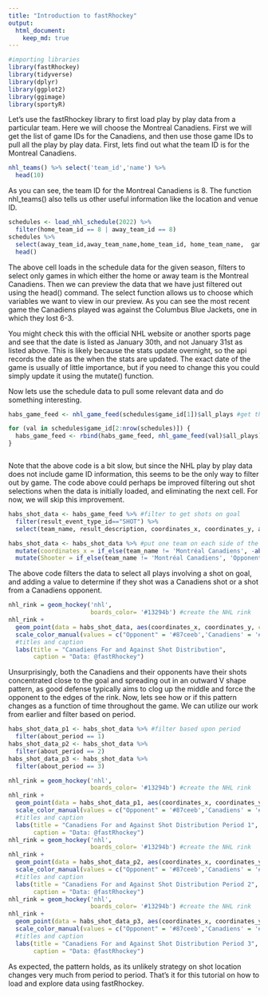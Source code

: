 ```yaml
---
title: "Introduction to fastRhockey"
output: 
  html_document:
    keep_md: true
---
```


```r
#importing libraries
library(fastRhockey)
library(tidyverse)
library(dplyr)
library(ggplot2)
library(ggimage)
library(sportyR)
```

Let's use the fastRhockey library to first load play by play data from a particular team. Here we will choose the Montreal Canadiens. First we will get the list of game IDs for the Canadiens, and then use those game IDs to pull all the play by play data. First, lets find out what the team ID is for the Montreal Canadiens. 

```r
nhl_teams() %>% select('team_id','name') %>%
  head(10)
```
As you can see, the team ID for the Montreal Canadiens is 8. The function nhl_teams() also tells us other useful information like the location and venue ID.

```r
schedules <- load_nhl_schedule(2022) %>%
  filter(home_team_id == 8 | away_team_id == 8)
schedules %>%
  select(away_team_id,away_team_name,home_team_id, home_team_name,  game_date, away_score, home_score) %>%
  head()
```
The above cell loads in the schedule data for the given season, filters to select only games in which either the home or away team is the Montreal Canadiens. Then we can preview the data that we have just filtered out using the head() command. The select function allows us to choose which variables we want to view in our preview. As you can see the most recent game the Canadiens played was against the Columbus Blue Jackets, one in which they lost 6-3. 

You might check this with the official NHL website or another sports page and see that the date is listed as January 30th, and not January 31st as listed above. This is likely because the stats update overnight, so the api records the date as the when the stats are updated. The exact date of the game is usually of little importance, but if you need to change this you could simply update it using the mutate() function. 

Now lets use the schedule data to pull some relevant data and do something interesting. 

```r
habs_game_feed <- nhl_game_feed(schedules$game_id[1])$all_plays #get the first game data

for (val in schedules$game_id[2:nrow(schedules)]) {
  habs_game_feed <- rbind(habs_game_feed, nhl_game_feed(val)$all_plays) #combine each dataframe together into one large data frame, with all the games
}



```
 Note that the above code is a bit slow, but since the NHL play by play data does not include game ID information, this seems to be the only way to filter out by game. The code above could perhaps be improved filtering out shot selections when the data is initially loaded, and eliminating the next cell. For now, we will skip this improvement. 

```r
habs_shot_data <- habs_game_feed %>% #filter to get shots on goal
  filter(result_event_type_id=="SHOT") %>%
  select(team_name, result_description, coordinates_x, coordinates_y, about_period)

habs_shot_data <- habs_shot_data %>% #put one team on each side of the rink 
  mutate(coordinates_x = if_else(team_name != 'Montréal Canadiens', -abs(coordinates_x), abs(coordinates_x))) %>%
  mutate(Shooter = if_else(team_name != 'Montréal Canadiens', 'Opponent', 'Canadiens'))
```

The above code filters the data to select all plays involving a shot on goal, and adding a value to determine if they shot was a Canadiens shot or a shot from a Canadiens opponent. 

```r
nhl_rink = geom_hockey('nhl',
                       boards_color= '#13294b') #create the NHL rink
nhl_rink +
  geom_point(data = habs_shot_data, aes(coordinates_x, coordinates_y, color = Shooter)) +
  scale_color_manual(values = c("Opponent" = '#87ceeb','Canadiens' = '#AF1E2D')) +
  #titles and caption
  labs(title = "Canadiens For and Against Shot Distribution",
       caption = "Data: @fastRhockey")
```

Unsurprisingly, both the Canadiens and their opponents have their shots concentrated  close to the goal and spreading out in an outward V shape pattern, as good defense typically aims to clog up the middle and force the opponent to the edges of the rink. Now, lets see how or if this pattern changes as a function of time throughout the game. We can utilize our work from earlier and filter based on period.

```r
habs_shot_data_p1 <- habs_shot_data %>% #filter based upon period 
  filter(about_period == 1)
habs_shot_data_p2 <- habs_shot_data %>%
  filter(about_period == 2)
habs_shot_data_p3 <- habs_shot_data %>%
  filter(about_period == 3)

nhl_rink = geom_hockey('nhl',
                       boards_color= '#13294b') #create the NHL rink
nhl_rink +
  geom_point(data = habs_shot_data_p1, aes(coordinates_x, coordinates_y, color = Shooter)) +
  scale_color_manual(values = c("Opponent" = '#87ceeb','Canadiens' = '#AF1E2D')) +
  #titles and caption
  labs(title = "Canadiens For and Against Shot Distribution Period 1",
       caption = "Data: @fastRhockey")
nhl_rink = geom_hockey('nhl',
                       boards_color= '#13294b') #create the NHL rink
nhl_rink +
  geom_point(data = habs_shot_data_p2, aes(coordinates_x, coordinates_y, color = Shooter)) +
  scale_color_manual(values = c("Opponent" = '#87ceeb','Canadiens' = '#AF1E2D')) +
  #titles and caption
  labs(title = "Canadiens For and Against Shot Distribution Period 2",
       caption = "Data: @fastRhockey")
nhl_rink = geom_hockey('nhl',
                       boards_color= '#13294b') #create the NHL rink
nhl_rink +
  geom_point(data = habs_shot_data_p3, aes(coordinates_x, coordinates_y, color = Shooter)) +
  scale_color_manual(values = c("Opponent" = '#87ceeb','Canadiens' = '#AF1E2D')) +
  #titles and caption
  labs(title = "Canadiens For and Against Shot Distribution Period 3",
       caption = "Data: @fastRhockey")
```

As expected, the pattern holds, as its unlikely strategy on shot location changes very much from period to period. That's it for this tutorial on how to load and explore data using fastRhockey. 

